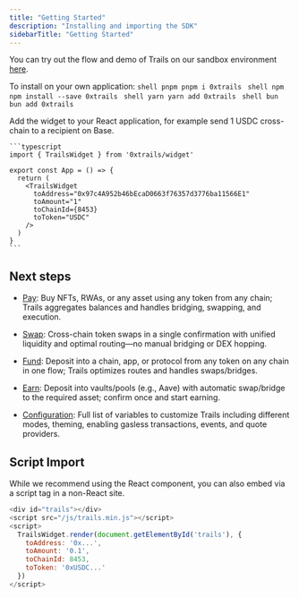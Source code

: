 ```yaml
---
title: "Getting Started"
description: "Installing and importing the SDK"
sidebarTitle: "Getting Started"
---
```


You can try out the flow and demo of Trails on our sandbox environment [here](https://demo.trails.build/widget). 

To install on your own application:
<Steps>
  <Step title="Install the SDK">
    <CodeGroup>
    ```shell pnpm
    pnpm i 0xtrails
    ```
    ```shell npm
    npm install --save 0xtrails
    ```
    ```shell yarn
    yarn add 0xtrails
    ```
    ```shell bun
    bun add 0xtrails
    ```
    </CodeGroup>
  </Step>
  
  <Step title="Import and Use the Widget">
    Add the widget to your React application, for example send 1 USDC cross-chain to a recipient on Base.

    ```typescript
    import { TrailsWidget } from '0xtrails/widget'

    export const App = () => {
      return (
        <TrailsWidget
          toAddress="0x97c4A952b46bEcaD0663f76357d3776ba11566E1"
          toAmount="1" 
          toChainId={8453}
          toToken="USDC"
        />
      )
    }
    ```
  </Step>
</Steps>


## Next steps

- [Pay](/examples/pay): Buy NFTs, RWAs, or any asset using any token from any chain; Trails aggregates balances and handles bridging, swapping, and execution.
- [Swap](/examples/swap): Cross-chain token swaps in a single confirmation with unified liquidity and optimal routing—no manual bridging or DEX hopping.
- [Fund](/examples/fund): Deposit into a chain, app, or protocol from any token on any chain in one flow; Trails optimizes routes and handles swaps/bridges.
- [Earn](/examples/earn): Deposit into vaults/pools (e.g., Aave) with automatic swap/bridge to the required asset; confirm once and start earning.

- [Configuration](/sdk/configuration): Full list of variables to customize Trails including different modes, theming, enabling gasless transactions, events, and quote providers.


## Script Import

While we recommend using the React component, you can also embed via a script tag in a non-React site.

```js
<div id="trails"></div>
<script src="/js/trails.min.js"></script>
<script>
  TrailsWidget.render(document.getElementById('trails'), {
    toAddress: '0x...',
    toAmount: '0.1',
    toChainId: 8453,
    toToken: '0xUSDC...'
  })
</script>
``` 